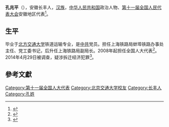 '''孔兆平'''（{{bd|1960年||}}），安徽长丰人，[[汉族|汉族]]，[[中华人民共和国|中华人民共和国]]政治人物、[[第十一届全国人民代表大会|第十一届全国人民代表大会]]安徽地区代表<ref>{{cite web|author=新华网|title=第十一届全国人大代表|url=http://news.xinhuanet.com/ziliao/2008-03/03/content_7708230.htm?node=36628|publisher=新华网|accessdate=2014-01-07|archive-date=2014-01-10|archive-url=https://web.archive.org/web/20140110211415/http://news.xinhuanet.com/ziliao/2008-03/03/content_7708230.htm?node=36628|dead-url=no}}</ref>。

==生平==
毕业于[[北方交通大学|北方交通大学]]铁道运输专业，是[[中共|中共]]党员。担任上海铁路局蚌埠铁路办事处主任、党工委书记，后升任上海铁路局副局长。2008年起担任全国人大代表<ref>{{cite news|title=全国人大代表信息-孔兆平|url=http://210.82.31.1:8084/delegate/viewDelegate.action?dbid=110957|accessdate=2013-04-05|newspaper=全国人大网|archive-url=https://web.archive.org/web/20140407063529/http://www.npc.gov.cn/delegate/viewDelegate.action?dbid=110957|archive-date=2014-04-07|dead-url=yes}}</ref>。2014年4月29日被调查，疑涉拆迁经济犯罪<ref>{{cite news|title=上海铁路局副局长孔兆平被查 疑涉拆迁经济犯罪|url=http://news.163.com/14/0513/05/9S3RGEOQ0001124J.html|accessdate=2014-05-13|newspaper=网易|archive-url=https://web.archive.org/web/20140513013252/http://news.163.com/14/0513/05/9S3RGEOQ0001124J.html|archive-date=2014-05-13|dead-url=yes}}</ref>。

==參考文獻==
{{reflist}}

{{DEFAULTSORT:K}}
[[Category:第十一届全国人大代表|Category:第十一届全国人大代表]]
[[Category:北京交通大学校友|Category:北京交通大学校友]]
[[Category:长丰人|Category:长丰人]]
[[Category:孔姓|Category:孔姓]]